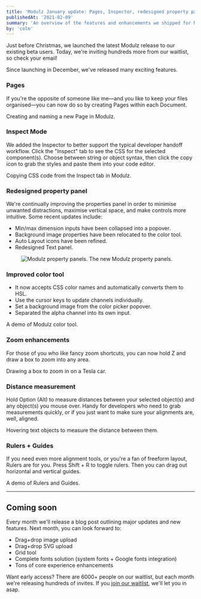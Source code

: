 ```yaml
---
title: 'Modulz January update: Pages, Inspector, redesigned property panels, enhanced color tool, distance measurement, rulers, and more.'
publishedAt: '2021-02-09'
summary: 'An overview of the features and enhancements we shipped for Modulz in January 2021.'
by: 'colm'
---
```



Just before Christmas, we launched the latest Modulz release to our existing beta users. Today, we're inviting hundreds more from our waitlist, so check your email!

Since launching in December, we've released many exciting features.

### Pages
If you're the opposite of someone like me—and you like to keep your files organised—you can now do so by creating Pages within each Document.

<ProductVideo src={pages}>
  Creating and naming a new Page in Modulz.
</ProductVideo>

### Inspect Mode
We added the Inspector to better support the typical developer handoff workflow. Click the "Inspect" tab to see the CSS for the selected component(s). Choose between string or object syntax, then click the copy icon to grab the styles and paste them into your code editor.

<ProductVideo src={inspector}>
  Copying CSS code from the Inspect tab in Modulz.
</ProductVideo>

### Redesigned property panel
We're continually improving the properties panel in order to minimise unwanted distractions, maximise vertical space, and make controls more intuitive. Some recent updates include:

- Min/max dimension inputs have been collapsed into a popover.
- Background image properties have been relocated to the color tool.
- Auto Layout icons have been refined.
- Redesigned Text panel.

<figure style={{ margin: 0 }}>
  <img src={panels} alt="Modulz property panels." style={{ boxShadow: '0 0 0 1px hsl(210deg 15% 90%)' }} />
  <Box as="figcaption" style={{ fontSize: '15px', marginTop: '-15px', paddingBottom: '10px', lineHeight: '25px' }} sx={{ color: 'gray700' }}>The new Modulz property panels.</Box>
</figure>

### Improved color tool

- It now accepts CSS color names and automatically converts them to HSL.
- Use the cursor keys to update channels individually.
- Set a background image from the color picker popover.
- Separated the alpha channel into its own input.

<ProductVideo src={colors}>
  A demo of Modulz color tool.
</ProductVideo>

### Zoom enhancements
For those of you who like fancy zoom shortcuts, you can now hold Z and draw a box to zoom into any area.

<ProductVideo src={zoom}>
  Drawing a box to zoom in on a Tesla car.
</ProductVideo>

### Distance measurement
Hold Option (Alt) to measure distances between your selected object(s) and any object(s) you mouse over. Handy for developers who need to grab measurements quickly, or if you just want to make sure your alignments are, well, aligned.

<ProductVideo src={measuring}>
  Hovering text objects to measure the distance between them.
</ProductVideo>

### Rulers + Guides
If you need even more alignment tools, or you're a fan of freeform layout, Rulers are for you. Press Shift + R to toggle rulers. Then you can drag out horizontal and vertical guides.

<ProductVideo src={rulers}>
  A demo of Rulers and Guides.
</ProductVideo>

---

## Coming soon

Every month we'll release a blog post outlining major updates and new features. Next month, you can look forward to:

- Drag+drop image upload
- Drag+drop SVG upload
- Grid tool
- Complete fonts solution (system fonts + Google fonts integration)
- Tons of core experience enhancements

Want early access? There are 6000+ people on our waitlist, but each month we're releasing hundreds of invites. If you [join our waitlist](https://modulz.typeform.com/to/fp4gBW), we'll let you in asap.
